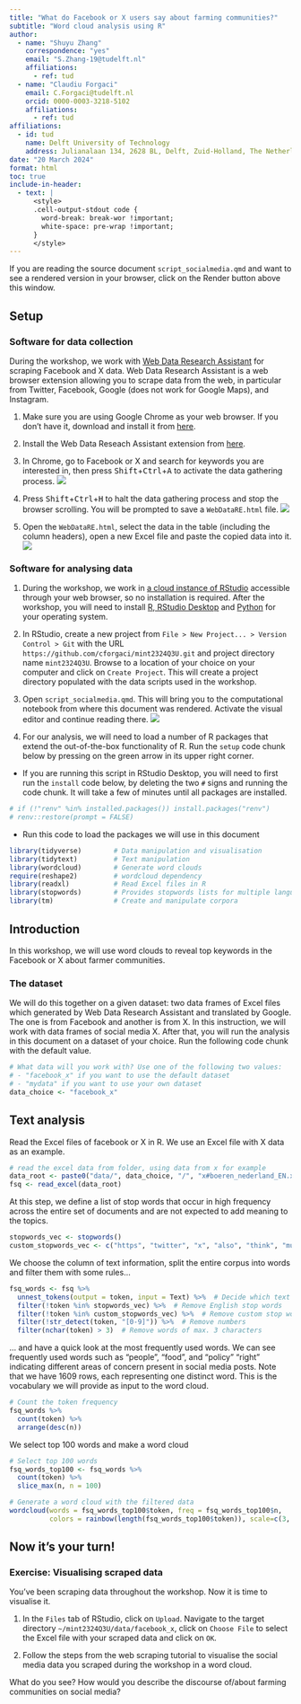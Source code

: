 ```yaml
---
title: "What do Facebook or X users say about farming communities?"
subtitle: "Word cloud analysis using R"
author: 
  - name: "Shuyu Zhang"
    correspondence: "yes"
    email: "S.Zhang-19@tudelft.nl"
    affiliations: 
      - ref: tud
  - name: "Claudiu Forgaci"
    email: C.Forgaci@tudelft.nl
    orcid: 0000-0003-3218-5102
    affiliations: 
      - ref: tud
affiliations:
  - id: tud
    name: Delft University of Technology
    address: Julianalaan 134, 2628 BL, Delft, Zuid-Holland, The Netherlands
date: "20 March 2024"
format: html
toc: true
include-in-header:
  - text: |
      <style>
      .cell-output-stdout code {
        word-break: break-wor !important;
        white-space: pre-wrap !important;
      }
      </style>
---
```


::: callout-note
If you are reading the source document `script_socialmedia.qmd` and want to see a rendered version in your browser, click on the Render button above this window.
:::

## Setup

### Software for data collection

During the workshop, we work with [Web Data Research Assistant](https://southampton.ac.uk/~lac/WebDataResearchAssistant/) for scraping Facebook and X data. Web Data Research Assistant is a web browser extension allowing you to scrape data from the web, in particular from Twitter, Facebook, Google (does not work for Google Maps), and Instagram.

1.  Make sure you are using Google Chrome as your web browser. If you don't have it, download and install it from [here](https://www.google.com/chrome/).

2.  Install the Web Data Reseach Assistant extension from [here](https://chromewebstore.google.com/detail/web-data-research-assista/kcdbekkmigohaijilebpaeoopcgjbbdm?pli=1).

3.  In Chrome, go to Facebook or X and search for keywords you are interested in, then press <kbd>Shift</kbd>+<kbd>Ctrl</kbd>+<kbd>A</kbd> to activate the data gathering process. ![](fig/webscraping1.png)

4.  Press <kbd>Shift</kbd>+<kbd>Ctrl</kbd>+<kbd>H</kbd> to halt the data gathering process and stop the browser scrolling. You will be prompted to save a `WebDataRE.html` file. ![](fig/webscraping2.png)

5.  Open the `WebDataRE.html`, select the data in the table (including the column headers), open a new Excel file and paste the copied data into it. ![](fig/webscraping3.png)

### Software for analysing data

1.  During the workshop, we work in [a cloud instance of RStudio](http://rstudio-server-edu.bk.tudelft.nl:8787/) accessible through your web browser, so no installation is required. After the workshop, you will need to install [R, RStudio Desktop](https://posit.co/download/rstudio-desktop/) and [Python](https://www.python.org/downloads/) for your operating system.

2.  In RStudio, create a new project from `File > New Project... > Version Control > Git` with the URL `https://github.com/cforgaci/mint2324Q3U.git` and project directory name `mint2324Q3U`. Browse to a location of your choice on your computer and click on `Create Project`. This will create a project directory populated with the data scripts used in the workshop.

3.  Open `script_socialmedia.qmd`. This will bring you to the computational notebook from where this document was rendered. Activate the visual editor and continue reading there. ![](fig/rstudio.png)

4.  For our analysis, we will need to load a number of R packages that extend the out-of-the-box functionality of R. Run the `setup` code chunk below by pressing on the green arrow in its upper right corner.

-   If you are running this script in RStudio Desktop, you will need to first run the `install` code below, by deleting the two `#` signs and running the code chunk. It will take a few of minutes until all packages are installed.

```r
# if (!"renv" %in% installed.packages()) install.packages("renv")
# renv::restore(prompt = FALSE)
```

-   Run this code to load the packages we will use in this document

```r
library(tidyverse)        # Data manipulation and visualisation
library(tidytext)         # Text manipulation
library(wordcloud)        # Generate word clouds
require(reshape2)         # wordcloud dependency
library(readxl)           # Read Excel files in R
library(stopwords)        # Provides stopwords lists for multiple languages
library(tm)               # Create and manipulate corpora
```

## Introduction

In this workshop, we will use word clouds to reveal top keywords in the Facebook or X about farmer communities.

### The dataset

We will do this together on a given dataset: two data frames of Excel files which generated by Web Data Research Assistant and translated by Google. The one is from Facebook and another is from X. In this instruction, we will work with data frames of social media X. After that, you will run the analysis in this document on a dataset of your choice. Run the following code chunk with the default value.

```r
# What data will you work with? Use one of the following two values:
# - "facebook_x" if you want to use the default dataset
# - "mydata" if you want to use your own dataset
data_choice <- "facebook_x"
```

## Text analysis

Read the Excel files of facebook or X in R. We use an Excel file with X data as an example.

```r
# read the excel data from folder, using data from x for example
data_root <- paste0("data/", data_choice, "/", "x#boeren_nederland_EN.xlsx")
fsq <- read_excel(data_root)
```

At this step, we define a list of stop words that occur in high frequency across the entire set of documents and are not expected to add meaning to the topics.

```r
stopwords_vec <- stopwords()
custom_stopwords_vec <- c("https", "twitter", "x", "also", "think", "must", "know", "many", "much", "like", "everything", "really", "want","without", "going", "good", "something", "farmers", "netherlands", "nthe" )
```

We choose the column of text information, split the entire corpus into words and filter them with some rules...

```r
fsq_words <- fsq %>% 
  unnest_tokens(output = token, input = Text) %>%  # Decide which text information in which columns you want to analyze, and input = "name of column"
  filter(!token %in% stopwords_vec) %>%  # Remove English stop words
  filter(!token %in% custom_stopwords_vec) %>%  # Remove custom stop words
  filter(!str_detect(token, "[0-9]")) %>%  # Remove numbers
  filter(nchar(token) > 3)  # Remove words of max. 3 characters
```

... and have a quick look at the most frequently used words. We can see frequently used words such as "people", "food", and "policy" "right" indicating different areas of concern present in social media posts. Note that we have 1609 rows, each representing one distinct word. This is the vocabulary we will provide as input to the word cloud.

```r
# Count the token frequency
fsq_words %>% 
  count(token) %>% 
  arrange(desc(n))
```

We select top 100 words and make a word cloud

```r
# Select top 100 words
fsq_words_top100 <- fsq_words %>% 
  count(token) %>%  
  slice_max(n, n = 100) 

# Generate a word cloud with the filtered data
wordcloud(words = fsq_words_top100$token, freq = fsq_words_top100$n, 
          colors = rainbow(length(fsq_words_top100$token)), scale=c(3, 0.2))
```

## Now it's your turn!

### Exercise: Visualising scraped data

You've been scraping data throughout the workshop. Now it is time to visualise it. 

1.  In the `Files` tab of RStudio, click on `Upload`. Navigate to the target directory `~/mint2324Q3U/data/facebook_x`, click on `Choose File` to select the Excel file with your scraped data and click on `OK`.

2. Follow the steps from the web scraping tutorial to visualise the social media data you scraped during the workshop in a word cloud. 

What do you see? How would you describe the discourse of/about farming communities on social media?
